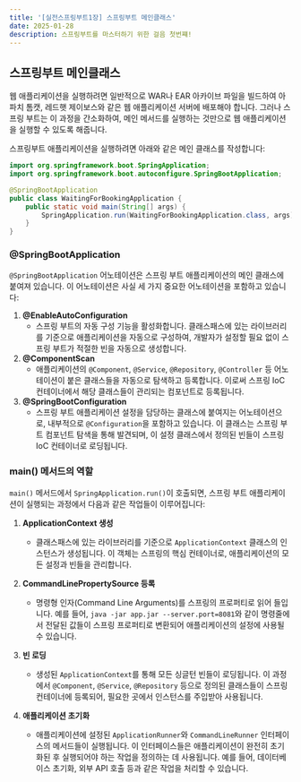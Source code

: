 ```yaml
---
title: '[실전스프링부트1장] 스프링부트 메인클래스'
date: 2025-01-28
description: 스프링부트를 마스터하기 위한 걸음 첫번쨰!
---
```


## 스프링부트 메인클래스

웹 애플리케이션을 실행하려면 일반적으로 WAR나 EAR 아카이브 파일을 빌드하여 아파치 톰캣, 레드햇 제이보스와 같은 웹 애플리케이션 서버에 배포해야 합니다. 그러나 스프링 부트는 이 과정을 간소화하여, 메인 메서드를 실행하는 것만으로 웹 애플리케이션을 실행할 수 있도록 해줍니다.

스프링부트 애플리케이션을 실행하려면 아래와 같은 메인 클래스를 작성합니다:

```java
import org.springframework.boot.SpringApplication;
import org.springframework.boot.autoconfigure.SpringBootApplication;

@SpringBootApplication
public class WaitingForBookingApplication {
    public static void main(String[] args) {
        SpringApplication.run(WaitingForBookingApplication.class, args);
    }
}
```

### @SpringBootApplication

`@SpringBootApplication` 어노테이션은 스프링 부트 애플리케이션의 메인 클래스에 붙여져 있습니다. 이 어노테이션은 사실 세 가지 중요한 어노테이션을 포함하고 있습니다:

1. **@EnableAutoConfiguration**
   - 스프링 부트의 자동 구성 기능을 활성화합니다. 클래스패스에 있는 라이브러리를 기준으로 애플리케이션을 자동으로 구성하여, 개발자가 설정할 필요 없이 스프링 부트가 적절한 빈을 자동으로 생성합니다.
2. **@ComponentScan**
   - 애플리케이션의 `@Component`, `@Service`, `@Repository`, `@Controller` 등 어노테이션이 붙은 클래스들을 자동으로 탐색하고 등록합니다. 이로써 스프링 IoC 컨테이너에서 해당 클래스들이 관리되는 컴포넌트로 등록됩니다.
3. **@SpringBootConfiguration**
   - 스프링 부트 애플리케이션 설정을 담당하는 클래스에 붙여지는 어노테이션으로, 내부적으로 `@Configuration`을 포함하고 있습니다. 이 클래스는 스프링 부트 컴포넌트 탐색을 통해 발견되며, 이 설정 클래스에서 정의된 빈들이 스프링 IoC 컨테이너로 로딩됩니다.

### main() 메서드의 역할

`main()` 메서드에서 `SpringApplication.run()`이 호출되면, 스프링 부트 애플리케이션이 실행되는 과정에서 다음과 같은 작업들이 이루어집니다:

1. **ApplicationContext 생성**

   - 클래스패스에 있는 라이브러리를 기준으로 `ApplicationContext` 클래스의 인스턴스가 생성됩니다. 이 객체는 스프링의 핵심 컨테이너로, 애플리케이션의 모든 설정과 빈들을 관리합니다.

2. **CommandLinePropertySource 등록**

   - 명령형 인자(Command Line Arguments)를 스프링의 프로퍼티로 읽어 들입니다. 예를 들어, `java -jar app.jar --server.port=8081`와 같이 명령줄에서 전달된 값들이 스프링 프로퍼티로 변환되어 애플리케이션의 설정에 사용될 수 있습니다.

3. **빈 로딩**

   - 생성된 `ApplicationContext`를 통해 모든 싱글턴 빈들이 로딩됩니다. 이 과정에서 `@Component`, `@Service`, `@Repository` 등으로 정의된 클래스들이 스프링 컨테이너에 등록되어, 필요한 곳에서 인스턴스를 주입받아 사용됩니다.

4. **애플리케이션 초기화**
   - 애플리케이션에 설정된 `ApplicationRunner`와 `CommandLineRunner` 인터페이스의 메서드들이 실행됩니다. 이 인터페이스들은 애플리케이션이 완전히 초기화된 후 실행되어야 하는 작업을 정의하는 데 사용됩니다. 예를 들어, 데이터베이스 초기화, 외부 API 호출 등과 같은 작업을 처리할 수 있습니다.
